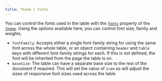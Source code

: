 ```yaml
---
title: Theme | Fonts
---
```


You can control the fonts used in the table with the [`fonts`](@todo) property of the
[`theme`](@todo). Using the options available here, you can control font size, family and weights.

- `fontFamily`: Accepts either a single font-family string for using the same font across the whole
  table, or an object containing `header` and `table` keys with different font-family strings for
  each. If this is not defined, the font will be inherited from the page the table is on.
- `baseSize`: The table can have a separate base size to the rest of the document if required. This
  will set the value of `1rem` so will adjust the sizes of responsive font sizes used across the
  table
